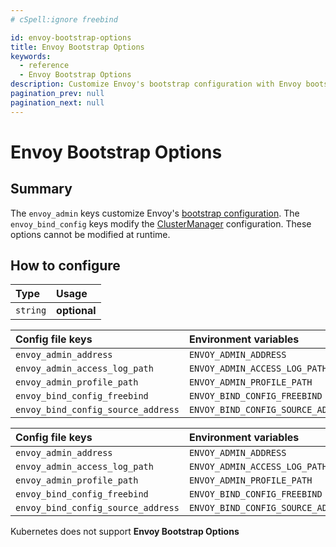 ```yaml
---
# cSpell:ignore freebind

id: envoy-bootstrap-options
title: Envoy Bootstrap Options
keywords:
  - reference
  - Envoy Bootstrap Options
description: Customize Envoy's bootstrap configuration with Envoy bootstrap options.
pagination_prev: null
pagination_next: null
---
```



# Envoy Bootstrap Options

## Summary

The `envoy_admin` keys customize Envoy's [bootstrap configuration](https://www.envoyproxy.io/docs/envoy/latest/operations/admin#operations-admin-interface). The `envoy_bind_config` keys modify the [ClusterManager](https://www.envoyproxy.io/docs/envoy/latest/api-v3/config/bootstrap/v3/bootstrap.proto.html#config-bootstrap-v3-clustermanager) configuration. These options cannot be modified at runtime.

## How to configure

| **Type** | **Usage**    |
| :------- | :----------- |
| `string` | **optional** |

<Tabs>
<TabItem value="Core" label="Core">

| **Config file keys**               | **Environment variables**          |
| :--------------------------------- | :--------------------------------- |
| `envoy_admin_address`              | `ENVOY_ADMIN_ADDRESS`              |
| `envoy_admin_access_log_path`      | `ENVOY_ADMIN_ACCESS_LOG_PATH`      |
| `envoy_admin_profile_path`         | `ENVOY_ADMIN_PROFILE_PATH`         |
| `envoy_bind_config_freebind`       | `ENVOY_BIND_CONFIG_FREEBIND`       |
| `envoy_bind_config_source_address` | `ENVOY_BIND_CONFIG_SOURCE_ADDRESS` |

</TabItem>
<TabItem value="Enterprise" label="Enterprise">

| **Config file keys**               | **Environment variables**          |
| :--------------------------------- | :--------------------------------- |
| `envoy_admin_address`              | `ENVOY_ADMIN_ADDRESS`              |
| `envoy_admin_access_log_path`      | `ENVOY_ADMIN_ACCESS_LOG_PATH`      |
| `envoy_admin_profile_path`         | `ENVOY_ADMIN_PROFILE_PATH`         |
| `envoy_bind_config_freebind`       | `ENVOY_BIND_CONFIG_FREEBIND`       |
| `envoy_bind_config_source_address` | `ENVOY_BIND_CONFIG_SOURCE_ADDRESS` |

</TabItem>
<TabItem value="Kubernetes" label="Kubernetes">

Kubernetes does not support **Envoy Bootstrap Options**

</TabItem>
</Tabs>
